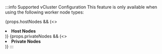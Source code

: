 :::info Supported vCluster Configuration
This feature is only available when using the following worker node types:

{props.hostNodes && (<> 
<li><b>Host Nodes</b></li>
</>)}
{props.privateNodes && (<> 
<li><b>Private Nodes</b></li>
</>)}
:::
